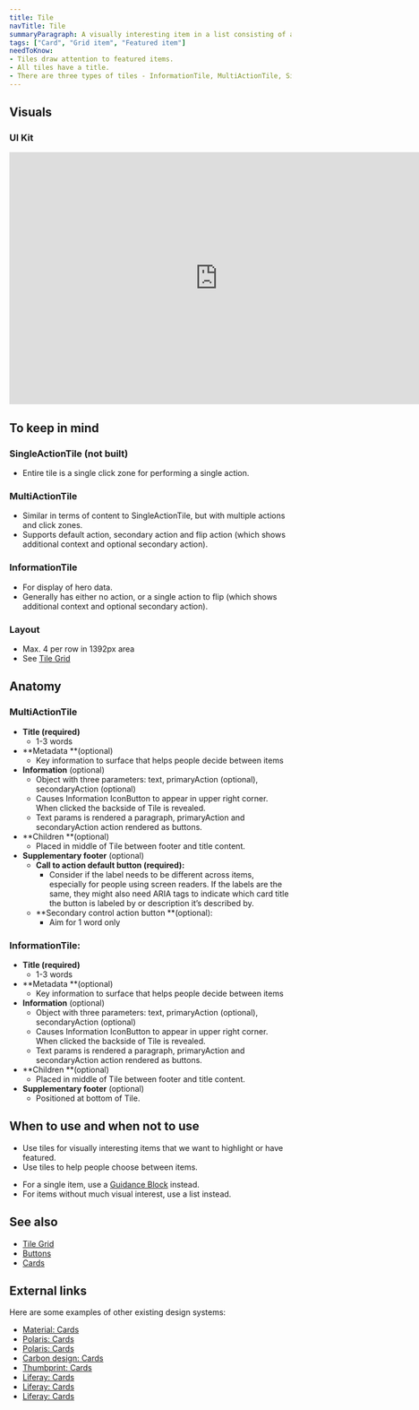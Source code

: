 ```yaml
---
title: Tile
navTitle: Tile
summaryParagraph: A visually interesting item in a list consisting of a card, visual, title metadata, and call to action.
tags: ["Card", "Grid item", "Featured item"]
needToKnow:
- Tiles draw attention to featured items.
- All tiles have a title.
- There are three types of tiles - InformationTile, MultiActionTile, SingleActionTile (not built)
---
```



## Visuals

### UI Kit

<iframe style="border: none;" width="744" height="450" src="https://www.figma.com/embed?embed_host=share&url=https%3A%2F%2Fwww.figma.com%2Ffile%2Fe3TyAOZKfLg9cA01Iy1Mgm%2FKaizen-Site-embed%3Fnode-id%3D1412%253A1546" allowfullscreen></iframe>

## To keep in mind

### SingleActionTile (not built)
*   Entire tile is a single click zone for performing a single action.   

### MultiActionTile 
*   Similar in terms of content to SingleActionTile, but with multiple actions and click zones.  
*   Supports default action, secondary action and flip action (which shows additional context and optional secondary action).

### InformationTile
*   For display of hero data. 
*   Generally has either no action, or a single action to flip (which shows additional context and optional secondary action).

### Layout
*   Max. 4 per row in 1392px area
*   See [Tile Grid](/components/tile-grid)

## Anatomy

### MultiActionTile
*   **Title (required)**
    *   1-3 words
*   **Metadata **(optional)
    *   Key information to surface that helps people decide between items
*   **Information** (optional)
    *   Object with three parameters: text, primaryAction (optional), secondaryAction (optional)
    *   Causes Information IconButton to appear in upper right corner. When clicked the backside of Tile is revealed.
    *   Text params is rendered a paragraph, primaryAction and secondaryAction action rendered as buttons.
*   **Children **(optional)
    *   Placed in middle of Tile between footer and title content.
*   **Supplementary footer** (optional)
    *   **Call to action default button (required):**
        *   Consider if the label needs to be different across items, especially for people using screen readers. If the labels are the same, they might also need ARIA tags to indicate which card title the button is labeled by or description it’s described by.
    *   **Secondary control action button **(optional):
        *   Aim for 1 word only

### InformationTile:
*   **Title (required)**
    *   1-3 words
*   **Metadata **(optional)
    *   Key information to surface that helps people decide between items
*   **Information** (optional)
    *   Object with three parameters: text, primaryAction (optional), secondaryAction (optional)
    *   Causes Information IconButton to appear in upper right corner. When clicked the backside of Tile is revealed.
    *   Text params is rendered a paragraph, primaryAction and secondaryAction action rendered as buttons.
*   **Children **(optional)
    *   Placed in middle of Tile between footer and title content.
*   **Supplementary footer** (optional)
    *   Positioned at bottom of Tile.


## When to use and when not to use

<WhenToUseAndWhenNotToUse>
<WhenToUse>

*   Use tiles for visually interesting items that we want to highlight or have featured.
*   Use tiles to help people choose between items.

</WhenToUse>
<WhenNotToUse>

*   For a single item, use a [Guidance Block](/components/guidance-block) instead.
*   For items without much visual interest, use a list instead.

</WhenNotToUse>
</WhenToUseAndWhenNotToUse>

## See also
*   [Tile Grid](/components/tile-grid)
*   [Buttons](/components/button/)
*   [Cards](/components/card/)

## External links

Here are some examples of other existing design systems:

- [Material: Cards](https://material.io/design/components/cards.html)
- [Polaris: Cards](https://polaris.shopify.com/components/structure/card#navigation)
- [Polaris: Cards](https://polaris.shopify.com/components/structure/callout-card#navigation)
- [Carbon design: Cards](https://www.carbondesignsystem.com/components/tile/code)
- [Thumbprint: Cards](https://thumbprint.design/components/service-card/usage/)
- [Liferay: Cards](https://liferay.design/lexicon/core-components/cards/cards/)
- [Liferay: Cards](https://liferay.design/lexicon/core-components/cards/cards-variation/)
- [Liferay: Cards](https://liferay.design/lexicon/core-components/cards/cards-navigation/)

